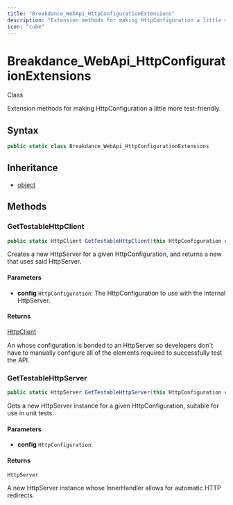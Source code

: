 ```yaml
---
title: "Breakdance_WebApi_HttpConfigurationExtensions"
description: "Extension methods for making HttpConfiguration a little more test-friendly."
icon: "cube"
---
```


# Breakdance_WebApi_HttpConfigurationExtensions

<Badge variant="outline">Class</Badge>

Extension methods for making HttpConfiguration a little more test-friendly.

## Syntax

```csharp
public static class Breakdance_WebApi_HttpConfigurationExtensions
```

## Inheritance

- [object](https://learn.microsoft.com/dotnet/api/system.object)

## Methods

### GetTestableHttpClient

```csharp
public static HttpClient GetTestableHttpClient(this HttpConfiguration config)
```

Creates a new HttpServer for a given HttpConfiguration, and returns a new <xref href="System.Net.Http.HttpClient" data-throw-if-not-resolved="false"></xref> that uses said HttpServer.

#### Parameters

- **config** ``HttpConfiguration``: The HttpConfiguration to use with the internal HttpServer.

#### Returns

[HttpClient](https://learn.microsoft.com/dotnet/api/system.net.http.httpclient)

An <xref href="System.Net.Http.HttpClient" data-throw-if-not-resolved="false"></xref> whose configuration is bonded to an HttpServer so developers don't have to manually configure all of the elements required to
successfully test the API.

### GetTestableHttpServer

```csharp
public static HttpServer GetTestableHttpServer(this HttpConfiguration config)
```

Gets a new HttpServer instance for a given HttpConfiguration, suitable for use in unit tests.

#### Parameters

- **config** ``HttpConfiguration``: 

#### Returns

``HttpServer``

A new HttpServer instance whose InnerHandler allows for automatic HTTP redirects.



